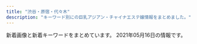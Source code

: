 ```yaml
---
title: "渋谷・原宿・代々木"
description: "キーワード別にの巨乳アジアン・チャイナエステ嬢情報をまとめました。"
---
```


新着画像と新着キーワードをまとめています。
2021年05月16日の情報です。

<DmmAffiliateIns />
<KeywordTable
  shops={
    [
    {
        "station": "JR\u6e0b\u8c37\u99c5\u30cf\u30c1\u516c\u53e3",
        "img_links": [
            "http://www.sarara-es.xyz/images/s_link.png",
            "http://www.sarara-es.xyz/images/news.png",
            "http://www.sarara-es.xyz/images/shop/shop01.jpg",
            "http://www.sarara-es.xyz/images/r5.jpg",
            "http://www.sarara-es.xyz/images/bj2.jpg",
            "http://www.sarara-es.xyz/images/r2.jpg",
            "http://www.sarara-es.xyz/files/001.jpg",
            "http://www.sarara-es.xyz/files/006.jpg",
            "http://www.sarara-es.xyz/images/r1.jpg",
            "http://www.sarara-es.xyz/images/end.png",
            "http://www.sarara-es.xyz/images/r4.jpg",
            "http://www.sarara-es.xyz/images/shop/shop03.jpg",
            "http://www.sarara-es.xyz/images/shop/shop04.jpg",
            "http://www.sarara-es.xyz/files/005.jpg",
            "http://www.sarara-es.xyz/images/face.png",
            "http://www.sarara-es.xyz/images/pick.png",
            "http://www.sarara-es.xyz/files/003.jpg",
            "http://www.sarara-es.xyz/files/002.jpg",
            "http://www.sarara-es.xyz/images/s_staff.png",
            "http://www.sarara-es.xyz/files/004.jpg",
            "http://www.sarara-es.xyz/images/shop/shop02.jpg",
            "http://www.sarara-es.xyz/images/top.png"
        ],
        "keywords": {
            "86": 2,
            "87": 1,
            "85": 3,
            "D": 3,
            "C": 3
        },
        "name": "Honey",
        "url": "http://www.sarara-es.xyz"
    },
    {
        "station": "JR\u6e0b\u8c37\u99c5\u30cf\u30c1\u516c\u53e3",
        "url": "http://www.e-god.work/",
        "name": "\u30b9\u30ef\u30f3",
        "keywords": {},
        "img_links": [
            "http://www.e-god.work/img/yuki1.jpg",
            "http://www.e-god.work/images/1.jpg",
            "http://www.e-god.work/images/staff_t.jpg",
            "http://www.e-god.work/img/zb.jpg",
            "http://www.e-god.work/images/mobile.jpg",
            "http://www.e-god.work/images/sys2.jpg",
            "http://www.e-god.work/images/sys1.jpg",
            "http://www.e-god.work/images/line.png",
            "http://www.e-god.work/images/tel.jpg",
            "http://www.e-god.work/img/koko1.jpg",
            "http://www.e-god.work/images/news.jpg",
            "http://www.e-god.work/img/koko2.jpg",
            "http://www.e-god.work/images/int2.jpg",
            "http://www.e-god.work/images/4.jpg",
            "http://www.e-god.work/images/head.jpg",
            "http://www.e-god.work/images/int1.jpg",
            "http://www.e-god.work/img/eri1.jpg",
            "http://www.e-god.work/images/2.jpg",
            "http://www.e-god.work/images/interior_t.jpg",
            "http://www.e-god.work/images/ais.jpg",
            "http://www.e-god.work/images/info.jpg"
        ]
    },
    {
        "img_links": [
            "http://www.kaede-es.club/images/index-tiba_02.jpg",
            "http://www.kaede-es.club/images/staff/2/7.jpg",
            "http://www.kaede-es.club/images/staff/4/yuyu2.jpg",
            "http://www.kaede-es.club/images/shop/DSC_0998-199x300.jpg",
            "http://www.kaede-es.club/images/shop/DSC_0087-221x300.jpg",
            "http://www.kaede-es.club/images/staff/neinei2.jpg",
            "http://www.kaede-es.club/images/staff/2/hana.jpg",
            "http://www.kaede-es.club/images/shop/DSC_0086-300x199.jpg",
            "http://www.kaede-es.club/images/staff/4/sati.jpg",
            "http://www.kaede-es.club/images/staff/mimi.jpg",
            "http://www.kaede-es.club/psd/off2-1.jpg",
            "http://www.kaede-es.club/images/staff/miki.jpg",
            "http://www.kaede-es.club/images/index-tiba_10.jpg",
            "http://www.kaede-es.club/images/staff/6.jpg",
            "http://www.kaede-es.club/images/staff/2/riri.jpg",
            "http://www.kaede-es.club/images/index-tiba_04.jpg",
            "http://www.kaede-es.club/images/nav/nav-staff.jpg",
            "http://www.kaede-es.club/images/t-off-ico.jpg",
            "http://www.kaede-es.club/images/index-tiba_09.jpg",
            "http://www.kaede-es.club/images/nav/nav-sys.jpg",
            "http://www.kaede-es.club/images/nav/nav-job.jpg",
            "http://www.kaede-es.club/images/index-tiba_13.jpg",
            "http://www.kaede-es.club/css/2.jpeg",
            "http://www.kaede-es.club/psd/off32.jpg",
            "http://www.kaede-es.club/images/staff/2/momo.jpg"
        ],
        "url": "http://www.kaede-es.club/",
        "name": "\u6953",
        "keywords": {},
        "station": "JR\u4ee3\u3005\u6728\u99c5"
    },
    {
        "name": "\u30a2\u30a4\u30b7\u30f3",
        "keywords": {},
        "img_links": [
            "http://www.aixin.co.jp/images/staff/sara/1.jpg",
            "http://www.aixin.co.jp/images/price/hirou.jpg",
            "http://www.aixin.co.jp/images/staff/ayaka/1.jpg",
            "http://www.aixin.co.jp/images/price/aroma.jpg",
            "http://www.aixin.co.jp/images/staff/miki/2.jpg",
            "http://www.aixin.co.jp/images/staff/yuzu/2.jpg",
            "http://www.aixin.co.jp/images/price/tokusen.jpg",
            "http://www.aixin.co.jp/images/staff/yuzu/yuzu.jpg",
            "http://www.aixin.co.jp/images/staff/jyujyu/1.jpg",
            "http://www.aixin.co.jp/images/staff/miki/miki.jpg",
            "http://www.aixin.co.jp/images/costume/6.png",
            "http://www.aixin.co.jp/images/staff/chiemi/1.jpg",
            "http://www.aixin.co.jp/images/costume/2.png",
            "http://www.aixin.co.jp/images/staff/ayaka/ayaka.jpg",
            "http://www.aixin.co.jp/images/map/google.png",
            "http://www.aixin.co.jp/images/costume/1.png",
            "http://www.aixin.co.jp/images/staff/sara/sara.jpg",
            "http://www.aixin.co.jp/images/top/top.jpg",
            "http://www.aixin.co.jp/images/staff/chiemi/chiemi.jpg",
            "http://www.aixin.co.jp/images/costume/7.png",
            "http://www.aixin.co.jp/images/wanted/wanted.png",
            "http://www.aixin.co.jp/images/staff/ruru2/ruru2.jpg",
            "http://www.aixin.co.jp/images/price/long.jpg",
            "http://www.aixin.co.jp/images/staff/miya/miya.jpg",
            "http://www.aixin.co.jp/images/costume/3.png",
            "http://www.aixin.co.jp/images/staff/jyujyu/jyujyu.jpg",
            "http://www.aixin.co.jp/images/costume/4.png",
            "http://www.aixin.co.jp/images/top_pic/top2.jpg",
            "http://www.aixin.co.jp/images/staff/ruru2/2.jpg"
        ],
        "station": "JR\u6e0b\u8c37\u99c5",
        "url": "http://www.aixin.co.jp/"
    },
    {
        "keywords": {
            "86": 8,
            "D": 18,
            "83": 3,
            "87": 6,
            "C": 13,
            "85": 3
        },
        "img_links": [
            "http://kokoronosato.tyo.cm/images/room4.jpg",
            "http://kokoronosato.tyo.cm/photos/sites/15/2020/08/2020082205443766.jpg",
            "http://kokoronosato.tyo.cm/images/themes/pink/s_newface.png",
            "http://kokoronosato.tyo.cm/images/themes/pink/line.png",
            "http://kokoronosato.tyo.cm/images/themes/pink/s_staff.png",
            "http://kokoronosato.tyo.cm/photos/sites/15/2020/08/2020082205444313.jpg",
            "http://kokoronosato.tyo.cm/images/themes/pink/no2.png",
            "http://kokoronosato.tyo.cm/images/themes/pink/s_news.png",
            "http://kokoronosato.tyo.cm/images/themes/pink/no1.png",
            "http://kokoronosato.tyo.cm/images/room2.jpg",
            "http://kokoronosato.tyo.cm/images/themes/pink/r3.jpg",
            "http://kokoronosato.tyo.cm/photos/sites/15/2020/08/2020082203150030.jpg",
            "http://kokoronosato.tyo.cm/photos/sites/15/2020/08/2020082203135850.jpg",
            "http://kokoronosato.tyo.cm/images/themes/pink/s_ranking.png",
            "http://kokoronosato.tyo.cm/photos/sites/15/2020/08/2020082205444661.jpg",
            "http://kokoronosato.tyo.cm/photos/sites/15/2019/07/2019072809450776.jpg",
            "http://kokoronosato.tyo.cm/images/themes/pink/s_pickup.png",
            "http://kokoronosato.tyo.cm/images/room3.jpg",
            "http://kokoronosato.tyo.cm/photos/sites/15/2019/07/2019072809445954.jpg",
            "http://kokoronosato.tyo.cm/photos/sites/15/2019/07/2019072809470568.jpg",
            "http://kokoronosato.tyo.cm/images/themes/pink/mobile.jpg",
            "http://kokoronosato.tyo.cm/images/room1.jpg"
        ],
        "station": "JR\u6e0b\u8c37\u99c5\u6771\u53e3",
        "url": "http://kokoronosato.tyo.cm/",
        "name": "\u68ee\u306e\u9999"
    },
    {
        "url": "http://www.ogon.work/",
        "img_links": [
            "http://www.ogon.work/staff/momo1.jpg",
            "http://www.ogon.work/staff/ai1.jpg",
            "http://www.ogon.work/staff/hana1.jpg",
            "http://www.ogon.work/staff/ai2.jpg",
            "http://www.ogon.work/img/bana03.jpg",
            "http://www.ogon.work/staff/aya2.jpg",
            "http://www.ogon.work/staff/aya1.jpg",
            "http://www.ogon.work/img/contentsbottom.png",
            "http://www.ogon.work/staff/ayumi2.jpg",
            "http://www.ogon.work/staff/yuki2.jpg",
            "http://www.ogon.work/staff/yuki1.jpg",
            "http://www.ogon.work/img/s/s_qa.png",
            "http://www.ogon.work/staff/ayumi3.jpg",
            "http://www.ogon.work/img/interior.jpg",
            "http://www.ogon.work/img/icon/new.jpg",
            "http://www.ogon.work/staff/ai3.jpg",
            "http://www.ogon.work/staff/ayumi1.jpg",
            "http://www.ogon.work/staff/aya3.jpg",
            "http://www.ogon.work/img/bana02.jpg"
        ],
        "keywords": {
            "84": 51,
            "86": 12,
            "D": 12,
            "87": 12,
            "E": 5,
            "C": 54
        },
        "station": "JR\u6e0b\u8c37\u99c5\u30cf\u30c1\u516c\u53e3",
        "name": "\u9ec4\u91d1\u6d77\u5cb8"
    },
    {
        "name": "\u6ce1\u6ce1\u30d5\u30a7\u30a2\u30ea\u30fc",
        "keywords": {
            "86": 3,
            "C": 17,
            "D": 4,
            "F": 1,
            "85": 4,
            "87": 5,
            "88": 5,
            "E": 2
        },
        "station": "JR\u6e0b\u8c37\u99c5\u897f\u53e3",
        "img_links": [
            "http://awaawa-fairy.work/sp/img/p-26.png",
            "http://awaawa-fairy.work/sp/img/sys.jpg",
            "http://awaawa-fairy.work/img/sta27.png",
            "http://awaawa-fairy.work/sp/img/line.jpg",
            "http://awaawa-fairy.work/img/st18.png",
            "http://awaawa-fairy.work/img/mo.png",
            "http://awaawa-fairy.work/sp/img/t-s.jpg",
            "http://awaawa-fairy.work/sp/img/sta17.png",
            "http://awaawa-fairy.work/img/sta29.png",
            "http://awaawa-fairy.work/sp/img/info.jpg",
            "http://awaawa-fairy.work/sp/img/sta22.png",
            "http://awaawa-fairy.work/img/st018.png",
            "http://awaawa-fairy.work/img/sta22.png",
            "http://awaawa-fairy.work/sp/img/p-15.png",
            "http://awaawa-fairy.work/sp/img/t-r.jpg",
            "http://awaawa-fairy.work/img/sta17.png",
            "http://awaawa-fairy.work/img/st27.png",
            "http://awaawa-fairy.work/sp/img/pc.jpg",
            "http://awaawa-fairy.work/sp/img/pic.jpg",
            "http://awaawa-fairy.work/img/st4.png",
            "http://awaawa-fairy.work/sp/img/t-t.jpg",
            "http://awaawa-fairy.work/img/st22.png",
            "http://awaawa-fairy.work/sp/img/p-27.png",
            "http://awaawa-fairy.work/sp/img/tel.jpg",
            "http://awaawa-fairy.work/sp/img/p-29.png",
            "http://awaawa-fairy.work/sp/img/sta27.png",
            "http://awaawa-fairy.work/img/st017.png",
            "http://awaawa-fairy.work/img/st17.png",
            "http://awaawa-fairy.work/img/bottom.png",
            "http://awaawa-fairy.work/sp/img/sta29.png",
            "http://awaawa-fairy.work/img/head.png",
            "http://awaawa-fairy.work/sp/img/t-a.jpg",
            "http://awaawa-fairy.work/sp/img/sta18.png",
            "http://awaawa-fairy.work/sp/img/sta28.png",
            "http://awaawa-fairy.work/img/sta26.png",
            "http://awaawa-fairy.work/img/nos.png",
            "http://awaawa-fairy.work/sp/img/botton.jpg",
            "http://awaawa-fairy.work/sp/img/sta26.png",
            "http://awaawa-fairy.work/img/st15.png",
            "http://awaawa-fairy.work/sp/img/tit.jpg",
            "http://awaawa-fairy.work/sp/img/add.jpg",
            "http://awaawa-fairy.work/img/st28.png",
            "http://awaawa-fairy.work/img/sta18.png",
            "http://awaawa-fairy.work/img/sta15.png",
            "http://awaawa-fairy.work/sp/img/sta15.png",
            "http://awaawa-fairy.work/img/st29.png",
            "http://awaawa-fairy.work/img/sta28.png",
            "http://awaawa-fairy.work/img/st26.png",
            "http://awaawa-fairy.work/sp/img/t-o.jpg",
            "http://awaawa-fairy.work/sp/img/mv.jpg",
            "http://awaawa-fairy.work/sp/img/time.jpg"
        ],
        "url": "http://awaawa-fairy.work/"
    },
    {
        "keywords": {},
        "station": "JR\u6e0b\u8c37\u99c5\u5bae\u76ca\u5742\u53e3",
        "img_links": [],
        "name": "Angel",
        "url": "http://angel.est.cm/"
    }
]
}
/>
<DmmAffiliateScript />
